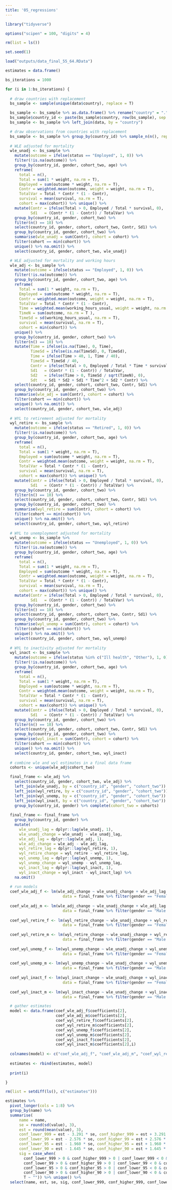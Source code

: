 ```yaml
---
title: '05_regressions'
---
```


```r
library("tidyverse")

options("scipen" = 100, "digits" = 4)

rm(list = ls())

set.seed(1)

load("outputs/data_final_55_64.RData")

```

```r

estimates = data.frame()

bs_iterations = 1000

for (i in 1:bs_iterations) {
  
  # draw countries with replacement
  bs_sample <- sample(unique(data$country), replace = T)

  bs_sample <- bs_sample %>% as.data.frame() %>% rename("country" = ".")
  bs_sample$country_id <- paste(bs_sample$country, row(bs_sample), sep = "_")
  bs_sample <- bs_sample %>% left_join(data, by = "country")

  # draw observations from countries with replacement
  bs_sample <- bs_sample %>% group_by(country_id) %>% sample_n(n(), replace = T)
  
  # WLE adjusted for mortality
  wle_unadj <- bs_sample %>% 
    mutate(outcome = ifelse(status == "Employed", 1, 0)) %>% 
    filter(!is.na(outcome)) %>%
    group_by(country_id, gender, cohort_two, age) %>%
    reframe(
      total = n(),
      Total = sum(1 * weight, na.rm = T),
      Employed = sum(outcome * weight, na.rm = T),
      Contr = weighted.mean(outcome, weight = weight, na.rm = T),
      TotalVar = Total * Contr * (1 - Contr),
      survival = mean(survival, na.rm = T),
      cohort = max(cohort)) %>% unique() %>% 
    mutate(Contr = ifelse(Total > 0, Employed / Total * survival, 0),
           Sd1   = (Contr * (1 - Contr)) / TotalVar) %>% 
    group_by(country_id, gender, cohort_two) %>%
    filter(n() == 10) %>%
    select(country_id, gender, cohort, cohort_two, Contr, Sd1) %>%
    group_by(country_id, gender, cohort_two) %>% 
    summarise(wle_unadj = sum(Contr), cohort = cohort) %>%
    filter(cohort == min(cohort)) %>%
    unique() %>% na.omit() %>%
    select(country_id, gender, cohort_two, wle_unadj)

  # WLE adjusted for mortality and working hours
  wle_adj <- bs_sample %>% 
    mutate(outcome = ifelse(status == "Employed", 1, 0)) %>% 
    filter(!is.na(outcome)) %>%
    group_by(country_id, gender, cohort_two, age) %>%
    reframe(
      Total = sum(1 * weight, na.rm = T),
      Employed = sum(outcome * weight, na.rm = T),
      Contr = weighted.mean(outcome, weight = weight, na.rm = T),
      TotalVar = Total * Contr * (1 - Contr),
      Time = weighted.mean(working_hours_usual, weight = weight, na.rm = T),
      TimeN = sum(outcome, na.rm = T ),
      TimeSd = sd(working_hours_usual, na.rm = T),
      survival = mean(survival, na.rm = T),
      cohort = min(cohort)) %>%
    unique() %>% 
    group_by(country_id, gender, cohort_two) %>%
    filter(n() == 10) %>%
    mutate(Time = ifelse(is.na(Time), 0, Time),
           TimeSd = ifelse(is.na(TimeSd), 0, TimeSd),
           Time = ifelse(Time > 40, 1, Time / 40),
           TimeSd = TimeSd / 40,
           Contr = ifelse(Total > 0, Employed / Total * Time * survival, 0),
           Sd1   = (Contr * (1 - Contr)) / TotalVar,
           Sd2   = ifelse(Time > 0, TimeSd / sqrt(TimeN), 0),
           Sdt   = Sd1 * Sd2 + Sd1 * Time^2 + Sd2 * Contr) %>% 
    select(country_id, gender, cohort, cohort_two, Contr, Sd1) %>%
    group_by(country_id, gender, cohort_two) %>% 
    summarise(wle_adj = sum(Contr), cohort = cohort) %>%
    filter(cohort == min(cohort)) %>%
    unique() %>% na.omit() %>%
    select(country_id, gender, cohort_two, wle_adj)
  
  # WYL to retirement adjusted for mortality
  wyl_retire <- bs_sample %>% 
    mutate(outcome = ifelse(status == "Retired", 1, 0)) %>% 
    filter(!is.na(outcome)) %>%
    group_by(country_id, gender, cohort_two, age) %>%
    reframe(
      total = n(),
      Total = sum(1 * weight, na.rm = T),
      Employed = sum(outcome * weight, na.rm = T),
      Contr = weighted.mean(outcome, weight = weight, na.rm = T),
      TotalVar = Total * Contr * (1 - Contr),
      survival = mean(survival, na.rm = T),
      cohort = max(cohort)) %>% unique() %>% 
    mutate(Contr = ifelse(Total > 0, Employed / Total * survival, 0),
           Sd1   = (Contr * (1 - Contr)) / TotalVar) %>% 
    group_by(country_id, gender, cohort_two) %>%
    filter(n() == 10) %>%
    select(country_id, gender, cohort, cohort_two, Contr, Sd1) %>%
    group_by(country_id, gender, cohort_two) %>% 
    summarise(wyl_retire = sum(Contr), cohort = cohort) %>%
    filter(cohort == min(cohort)) %>%
    unique() %>% na.omit() %>%
    select(country_id, gender, cohort_two, wyl_retire)
  
  # WYL to unemployment adjusted for mortality
  wyl_unemp <- bs_sample %>% 
    mutate(outcome = ifelse(status == "Unemployed", 1, 0)) %>% 
    filter(!is.na(outcome)) %>%
    group_by(country_id, gender, cohort_two, age) %>%
    reframe(
      total = n(),
      Total = sum(1 * weight, na.rm = T),
      Employed = sum(outcome * weight, na.rm = T),
      Contr = weighted.mean(outcome, weight = weight, na.rm = T),
      TotalVar = Total * Contr * (1 - Contr),
      survival = mean(survival, na.rm = T),
      cohort = max(cohort)) %>% unique() %>% 
    mutate(Contr = ifelse(Total > 0, Employed / Total * survival, 0),
           Sd1   = (Contr * (1 - Contr)) / TotalVar) %>% 
    group_by(country_id, gender, cohort_two) %>%
    filter(n() == 10) %>%
    select(country_id, gender, cohort, cohort_two, Contr, Sd1) %>%
    group_by(country_id, gender, cohort_two) %>% 
    summarise(wyl_unemp = sum(Contr), cohort = cohort) %>%
    filter(cohort == min(cohort)) %>%
    unique() %>% na.omit() %>%
    select(country_id, gender, cohort_two, wyl_unemp)
  
  # WYL to inactivity adjusted for mortality
  wyl_inact <- bs_sample %>% 
    mutate(outcome = ifelse(status %in% c("Ill health", "Other"), 1, 0)) %>% 
    filter(!is.na(outcome)) %>%
    group_by(country_id, gender, cohort_two, age) %>%
    reframe(
      total = n(),
      Total = sum(1 * weight, na.rm = T),
      Employed = sum(outcome * weight, na.rm = T),
      Contr = weighted.mean(outcome, weight = weight, na.rm = T),
      TotalVar = Total * Contr * (1 - Contr),
      survival = mean(survival, na.rm = T),
      cohort = max(cohort)) %>% unique() %>% 
    mutate(Contr = ifelse(Total > 0, Employed / Total * survival, 0),
           Sd1   = (Contr * (1 - Contr)) / TotalVar) %>% 
    group_by(country_id, gender, cohort_two) %>%
    filter(n() == 10) %>%
    select(country_id, gender, cohort, cohort_two, Contr, Sd1) %>%
    group_by(country_id, gender, cohort_two) %>% 
    summarise(wyl_inact = sum(Contr), cohort = cohort) %>%
    filter(cohort == min(cohort)) %>%
    unique() %>% na.omit() %>%
    select(country_id, gender, cohort_two, wyl_inact)
  
  # combine wle and wyl estimates in a final data frame
  cohorts <- unique(wle_adj$cohort_two)

  final_frame <- wle_adj %>%
    select(country_id, gender, cohort_two, wle_adj) %>% 
    left_join(wle_unadj, by = c("country_id", "gender", "cohort_two")) %>% 
    left_join(wyl_retire, by = c("country_id", "gender", "cohort_two")) %>% 
    left_join(wyl_unemp, by = c("country_id", "gender", "cohort_two")) %>% 
    left_join(wyl_inact, by = c("country_id", "gender", "cohort_two")) %>% 
    group_by(country_id, gender) %>% complete(cohort_two = cohorts)
  
  final_frame <- final_frame %>%
    group_by(country_id, gender) %>%
    mutate(
      wle_unadj_lag = dplyr::lag(wle_unadj, 1),
      wle_unadj_change = wle_unadj - wle_unadj_lag,
      wle_adj_lag = dplyr::lag(wle_adj, 1),
      wle_adj_change = wle_adj - wle_adj_lag,
      wyl_retire_lag = dplyr::lag(wyl_retire, 1),
      wyl_retire_change = wyl_retire - wyl_retire_lag,
      wyl_unemp_lag = dplyr::lag(wyl_unemp, 1),
      wyl_unemp_change = wyl_unemp - wyl_unemp_lag,
      wyl_inact_lag = dplyr::lag(wyl_inact, 1),
      wyl_inact_change = wyl_inact - wyl_inact_lag) %>%
    na.omit()
  
  # run models
  coef_wle_adj_f <- lm(wle_adj_change ~ wle_unadj_change + wle_adj_lag + country_id + cohort_two,
                         data = final_frame %>% filter(gender == "Female population"))
  
  coef_wle_adj_m <- lm(wle_adj_change ~ wle_unadj_change + wle_adj_lag + country_id + cohort_two,
                         data = final_frame %>% filter(gender == "Male population"))
  
  coef_wyl_retire_f <- lm(wyl_retire_change ~ wle_unadj_change + wyl_retire_lag + country_id + cohort_two,
                         data = final_frame %>% filter(gender == "Female population"))
  
  coef_wyl_retire_m <- lm(wyl_retire_change ~ wle_unadj_change + wyl_retire_lag + country_id + cohort_two,
                         data = final_frame %>% filter(gender == "Male population"))
  
  coef_wyl_unemp_f <- lm(wyl_unemp_change ~ wle_unadj_change + wyl_unemp_lag + country_id + cohort_two,
                         data = final_frame %>% filter(gender == "Female population"))
  
  coef_wyl_unemp_m <- lm(wyl_unemp_change ~ wle_unadj_change + wyl_unemp_lag + country_id + cohort_two,
                         data = final_frame %>% filter(gender == "Male population"))
  
  coef_wyl_inact_f <- lm(wyl_inact_change ~ wle_unadj_change + wyl_inact_lag + country_id + cohort_two,
                         data = final_frame %>% filter(gender == "Female population"))
  
  coef_wyl_inact_m <- lm(wyl_inact_change ~ wle_unadj_change + wyl_inact_lag + country_id + cohort_two,
                         data = final_frame %>% filter(gender == "Male population"))

  # gather estimates
  model <- data.frame(coef_wle_adj_f$coefficients[2], 
                      coef_wle_adj_m$coefficients[2],
                      coef_wyl_retire_f$coefficients[2], 
                      coef_wyl_retire_m$coefficients[2],
                      coef_wyl_unemp_f$coefficients[2], 
                      coef_wyl_unemp_m$coefficients[2],
                      coef_wyl_inact_f$coefficients[2], 
                      coef_wyl_inact_m$coefficients[2],i)
  
  colnames(model) <- c("coef_wle_adj_f", "coef_wle_adj_m", "coef_wyl_retire_f", "coef_wyl_retire_m", "coef_wyl_unemp_f", "coef_wyl_unemp_m", "coef_wyl_inact_f", "coef_wyl_inact_m", "bs_iteration")
  
  estimates <- rbind(estimates, model)
  
  print(i)

}

rm(list = setdiff(ls(), c("estimates")))

```


```r
estimates %>%
  pivot_longer(cols = 1:8) %>%
  group_by(name) %>%
  summarise(
      name = name,
      se = round(sd(value), 3),
      est = round(mean(value), 3),
      conf_lower_999 = est - 3.291 * se, conf_higher_999 = est + 3.291 * se,
      conf_lower_99 = est - 2.576 * se, conf_higher_99 = est + 2.576 * se,
      conf_lower_95 = est - 1.960 * se, conf_higher_95 = est + 1.960 * se,
      conf_lower_90 = est - 1.645 * se, conf_higher_90 = est + 1.645 * se,
      sig = case_when(
        conf_lower_999 > 0 & conf_higher_999 > 0 | conf_lower_999 < 0 & conf_higher_999 < 0  ~ "***",
        conf_lower_99 > 0 & conf_higher_99 > 0 | conf_lower_99 < 0 & conf_higher_99 < 0  ~ "**",
        conf_lower_95 > 0 & conf_higher_95 > 0 | conf_lower_95 < 0 & conf_higher_95 < 0  ~ "*",
        conf_lower_90 > 0 & conf_higher_90 > 0 | conf_lower_90 < 0 & conf_higher_90 < 0  ~ "+",
        T ~ "")) %>% unique() %>%
  select(name, est, se, sig, conf_lower_999, conf_higher_999, conf_lower_99, conf_higher_99, conf_lower_95, conf_higher_95, conf_lower_90, conf_higher_90)

```

```r

```
